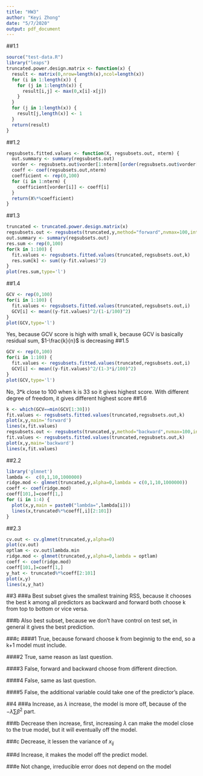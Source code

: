 ```yaml
---
title: "HW3"
author: "Keyi Zhong"
date: "5/7/2020"
output: pdf_document
---
```

##1.1
```r
source("test-data.R")
library("leaps")
truncated.power.design.matrix <- function(x) {
  result <- matrix(0,nrow=length(x),ncol=length(x))
  for (i in 1:length(x)) {
    for (j in 1:length(x)) {
      result[i,j] <- max(0,x[i]-x[j])
    }
  }
  for (j in 1:length(x)) {
    result[j,length(x)] <- 1
  }
  return(result)
}
```

##1.2
```r
regsubsets.fitted.values <- function(X, regsubsets.out, nterm) {
  out.summary <- summary(regsubsets.out)
  vorder <- regsubsets.out$vorder[1:nterm][order(regsubsets.out$vorder[1:nterm])]
  coeff <- coef(regsubsets.out,nterm)
  coefficient <- rep(0,100)
  for (i in 1:nterm) {
    coefficient[vorder[i]] <- coeff[i]
  }
  return(X%*%coefficient)
}
```

##1.3
```r
truncated <- truncated.power.design.matrix(x)
regsubsets.out <- regsubsets(truncated,y,method="forward",nvmax=100,intercept = FALSE)
out.summary <- summary(regsubsets.out)
res.sum <- rep(0,100)
for(k in 1:100) {
  fit.values <- regsubsets.fitted.values(truncated,regsubsets.out,k)
  res.sum[k] <- sum((y-fit.values)^2)
}
plot(res.sum,type='l')
```

##1.4
```r
GCV <- rep(0,100)
for(i in 1:100) {
  fit.values <- regsubsets.fitted.values(truncated,regsubsets.out,i)
  GCV[i] <- mean((y-fit.values)^2/(1-i/100)^2)
}
plot(GCV,type='l')
```
Yes, because GCV score is high with small k, because GCV is basically residual sum, $1-\frac{k}{n}$ is decreasing
##1.5
```r
GCV <- rep(0,100)
for(i in 1:100) {
  fit.values <- regsubsets.fitted.values(truncated,regsubsets.out,i)
  GCV[i] <- mean((y-fit.values)^2/(1-3*i/100)^2)
}
plot(GCV,type='l')
```
No, 3*k close to 100 when k is 33 so it gives highest score. With different degree of freedom, it gives different highest score
##1.6
```r
k <- which(GCV==min(GCV[1:30]))
fit.values <- regsubsets.fitted.values(truncated,regsubsets.out,k)
plot(x,y,main='forward')
lines(x,fit.values)
regsubsets.out <- regsubsets(truncated,y,method="backward",nvmax=100,intercept = FALSE)
fit.values <- regsubsets.fitted.values(truncated,regsubsets.out,k)
plot(x,y,main='backward')
lines(x,fit.values)
```

##2.2
```r
library('glmnet')
lambda <-  c(0,1,10,1000000)
ridge.mod <- glmnet(truncated,y,alpha=0,lambda = c(0,1,10,1000000))
coeff <- coef(ridge.mod)
coeff[101,]=coeff[1,]
for (i in 1:4) {
  plot(x,y,main = paste0("lambda=",lambda[i]))
  lines(x,truncated%*%coeff[,i][2:101])
}
```

##2.3
```r
cv.out <- cv.glmnet(truncated,y,alpha=0)
plot(cv.out)
optlam <- cv.out$lambda.min
ridge.mod <- glmnet(truncated,y,alpha=0,lambda = optlam)
coeff <- coef(ridge.mod)
coeff[101,]=coeff[1,]
y_hat <- truncated%*%coeff[2:101]
plot(x,y)
lines(x,y_hat)
```

##3
###a
Best subset gives the smallest training RSS, because it chooses the best k among all predictors as backward and forward both choose k from top to bottom or vice versa.


###b
Also best subset, because we don't have control on test set, in general it gives the best prediction.

###c
####1
True, because forward choose k from beginnig to the end, so a k+1 model must include.

####2
True, same reason as last question.

####3
False, forward and backward choose from different direction.

####4
False, same as last question.

####5
False, the additional variable could take one of the predictor's place.


##4
###a
Increase, as $\lambda$ increase, the model is more off, because of the $-\lambda\sum\beta^2$ part.

###b
Decrease then increase, first, increasing $\lambda$ can make the model close to the true model, but it will eventually off the model.

###c
Decrease, it lessen the variance of $x_{ij}$

###d
Increase, it makes the model off the predict model.

###e
Not change, irreducible error does not depend on the model
